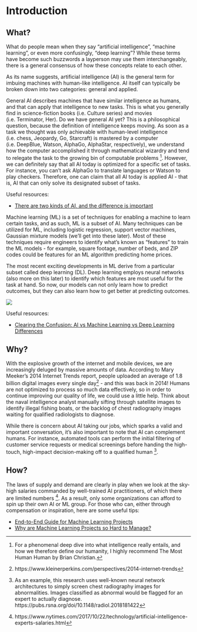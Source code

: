 # Introduction {#introduction}

## What?

What do people mean when they say “artificial intelligence”, “machine learning”, or even more confusingly, “deep learning”?  While these terms have become such buzzwords a layperson may use them interchangeably, there is a general consensus of how these concepts relate to each other.

As its name suggests, artificial intelligence (AI) is the general term for imbuing machines with human-like intelligence.  AI itself can typically be broken down into two categories: general and applied.

General AI describes machines that have similar intelligence as humans, and that can apply that intelligence to new tasks.  This is what you generally find in science-fiction books (i.e. Culture series) and movies (i.e. Terminator, Her).  Do we have general AI yet?  This is a philosophical question, because the definition of intelligence keeps moving.  As soon as a task we thought was only achievable with human-level intelligence (i.e. chess, Jeopardy, Go, Starcraft) is mastered by a computer (i.e. DeepBlue, Watson, AlphaGo, AlphaStar, respectively), we understand how the computer accomplished it through mathematical wizardry and tend to relegate the task to the growing bin of computable problems ^[For a phenomenal deep dive into what intelligence really entails, and how we therefore define our humanity, I highly recommend The Most Human Human by Brian Christian.].  However, we can definitely say that all AI today is optimized for a specific set of tasks.  For instance, you can’t ask AlphaGo to translate languages or Watson to play checkers.  Therefore, one can claim that all AI today is applied AI - that is, AI that can only solve its designated subset of tasks.

Useful resources:

- [There are two kinds of AI, and the difference is important](https://www.popsci.com/narrow-and-general-ai#page-6)

Machine learning (ML) is a set of techniques for enabling a machine to learn certain tasks, and as such, ML is a subset of AI.  Many techniques can be utilized for ML, including logistic regression, support vector machines, Gaussian mixture models (we’ll get into these later).  Most of these techniques require engineers to identify what’s known as “features” to train the ML models - for example, square footage, number of beds, and ZIP codes could be features for an ML algorithm predicting home prices.

The most recent exciting developments in ML derive from a particular subset called deep learning (DL).  Deep learning employs neural networks (also more on this later) to identify which features are most useful for the task at hand.  So now, our models can not only learn how to predict outcomes, but they can also learn how to get better at predicting outcomes.

![](img/ai_ml_dl.png)

Useful resources:

- [Clearing the Confusion: AI vs Machine Learning vs Deep Learning Differences](https://towardsdatascience.com/clearing-the-confusion-ai-vs-machine-learning-vs-deep-learning-differences-fce69b21d5eb)

## Why?

With the explosive growth of the internet and mobile devices, we are increasingly deluged by massive amounts of data.  According to Mary Meeker's 2014 Internet Trends report, people uploaded an average of 1.8 billion digital images every single day^[https://www.kleinerperkins.com/perspectives/2014-internet-trends] - and this was back in 2014!  Humans are not optimized to process so much data effectively, so in order to continue improving our quality of life, we could use a little help.  Think about the naval intelligence analyst manually sifting through satellite images to identify illegal fishing boats, or the backlog of chest radiography images waiting for qualified radiologists to diagnose.

While there is concern about AI taking our jobs, which sparks a valid and important conversation, it’s also important to note that AI can complement humans.  For instance, automated tools can perform the initial filtering of customer service requests or medical screenings before handing the high-touch, high-impact decision-making off to a qualified human ^[As an example, this research uses well-known neural network architectures to simply screen chest radiography images for abnormalities.  Images classified as abnormal would be flagged for an expert to actually diagnose.  https://pubs.rsna.org/doi/10.1148/radiol.2018181422].

## How?

The laws of supply and demand are clearly in play when we look at the sky-high salaries commanded by well-trained AI practitioners, of which there are limited numbers ^[https://www.nytimes.com/2017/10/22/technology/artificial-intelligence-experts-salaries.html].  As a result, only some organizations can afford to spin up their own AI or ML group.  For those who can, either through compensation or inspiration, here are some useful tips:

- [End-to-End Guide for Machine Learning Projects](https://medium.com/fintechexplained/end-to-end-guide-for-machine-learning-project-146c288186dc)
- [Why are Machine Learning Projects so Hard to Manage?](https://medium.com/@l2k/why-are-machine-learning-projects-so-hard-to-manage-8e9b9cf49641)
